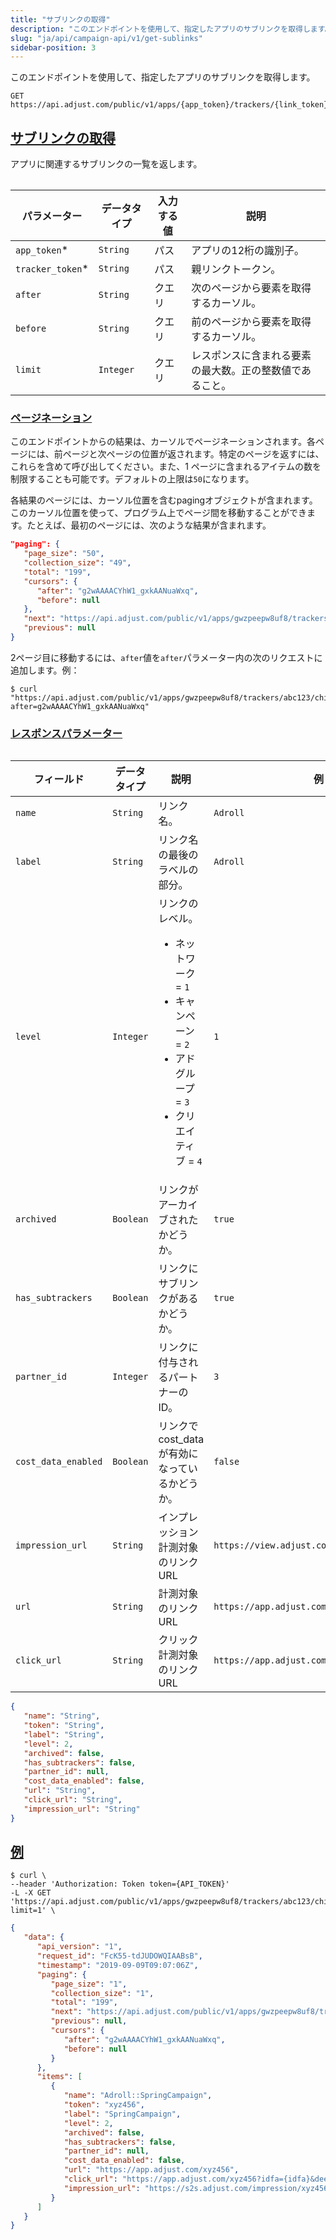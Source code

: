```yaml
---
title: "サブリンクの取得"
description: "このエンドポイントを使用して、指定したアプリのサブリンクを取得します。"
slug: "ja/api/campaign-api/v1/get-sublinks"
sidebar-position: 3
---
```


このエンドポイントを使用して、指定したアプリのサブリンクを取得します。

<CodeBlock title="エンドポイント" highlight="v1/apps/{app_token}/trackers/{link_token}/children">

```http
GET https://api.adjust.com/public/v1/apps/{app_token}/trackers/{link_token}/children
```

</CodeBlock>

## [サブリンクの取得](fetch-sublinks)

アプリに関連するサブリンクの一覧を返します。

<Table>

| パラメーター      | データタイプ | 入力する値 | 説明                                                     |
| ----------------- | ------------ | ---------- | -------------------------------------------------------- |
| `app_token`\*     | `String`     | パス       | アプリの12桁の識別子。                                   |
| `tracker_token`\* | `String`     | パス       | 親リンクトークン。                                       |
| `after`           | `String`     | クエリ     | 次のページから要素を取得するカーソル。                   |
| `before`          | `String`     | クエリ     | 前のページから要素を取得するカーソル。                   |
| `limit`           | `Integer`    | クエリ     | レスポンスに含まれる要素の最大数。正の整数値であること。 |

</Table>

### [ページネーション](pagination)

このエンドポイントからの結果は、カーソルでページネーションされます。各ページには、前ページと次ページの位置が返されます。特定のページを返すには、これらを含めて呼び出してください。また、1 ページに含まれるアイテムの数を制限することも可能です。デフォルトの上限は`50`になります。

各結果のページには、カーソル位置を含むpagingオブジェクトが含まれます。このカーソル位置を使って、プログラム上でページ間を移動することができます。たとえば、最初のページには、次のような結果が含まれます。

<CodeBlock title="ページネーションの例">

```json
"paging": {
   "page_size": "50",
   "collection_size": "49",
   "total": "199",
   "cursors": {
      "after": "g2wAAAACYhW1_gxkAANuaWxq",
      "before": null
   },
   "next": "https://api.adjust.com/public/v1/apps/gwzpeepw8uf8/trackers/abc123/children?after=g2wAAAACYhW1_gxkAANuaWxq&limit=50",
   "previous": null
}

```

</CodeBlock>

2ページ目に移動するには、`after`値を`after`パラメーター内の次のリクエストに追加します。例：

<CodeBlock title="cURL" highlight="after=g2wAAAACYhW1_gxkAANuaWxq">

```console
$ curl "https://api.adjust.com/public/v1/apps/gwzpeepw8uf8/trackers/abc123/children?after=g2wAAAACYhW1_gxkAANuaWxq"
```

</CodeBlock>

### [レスポンスパラメーター](response-parameters)

<Table search>

| フィールド          | データタイプ | 説明                                                                                                                                         | 例                                          |
| ------------------- | ------------ | -------------------------------------------------------------------------------------------------------------------------------------------- | ------------------------------------------- |
| `name`              | `String`     | リンク名。                                                                                                                                   | `Adroll`                                    |
| `label`             | `String`     | リンク名の最後のラベルの部分。                                                                                                               | `Adroll`                                    |
| `level`             | `Integer`    | リンクのレベル。<br/><ul><li>ネットワーク = `1`</li><li>キャンペーン = `2`</li><li>アドグループ = `3`</li><li>クリエイティブ = `4`</li></ul> | `1`                                         |
| `archived`          | `Boolean`    | リンクがアーカイブされたかどうか。                                                                                                           | `true`                                      |
| `has_subtrackers`   | `Boolean`    | リンクにサブリンクがあるかどうか。                                                                                                           | `true`                                      |
| `partner_id`        | `Integer`    | リンクに付与されるパートナーのID。                                                                                                           | `3`                                         |
| `cost_data_enabled` | `Boolean`    | リンクでcost_dataが有効になっているかどうか。                                                                                                | `false`                                     |
| `impression_url`    | `String`     | インプレッション計測対象のリンクURL                                                                                                          | `https://view.adjust.com/impression/abc123` |
| `url`               | `String`     | 計測対象のリンクURL                                                                                                                          | `https://app.adjust.com/abc123`             |
| `click_url`         | `String`     | クリック計測対象のリンクURL                                                                                                                  | `https://app.adjust.com/abc123`             |

</Table>
<CodeBlock title="レスポンスの形式">

```json
{
   "name": "String",
   "token": "String",
   "label": "String",
   "level": 2,
   "archived": false,
   "has_subtrackers": false,
   "partner_id": null,
   "cost_data_enabled": false,
   "url": "String",
   "click_url": "String",
   "impression_url": "String"
}
```

</CodeBlock>

## [例](example)

<CodeBlock title="cURL" highlight="gwzpeepw8uf8, abc123">

```console
$ curl \
--header 'Authorization: Token token={API_TOKEN}'
-L -X GET 'https://api.adjust.com/public/v1/apps/gwzpeepw8uf8/trackers/abc123/children?limit=1' \
```

</CodeBlock>
<CodeBlock title="成功レスポンス">

```json
{
   "data": {
      "api_version": "1",
      "request_id": "FcK55-tdJUDOWQIAABsB",
      "timestamp": "2019-09-09T09:07:06Z",
      "paging": {
         "page_size": "1",
         "collection_size": "1",
         "total": "199",
         "next": "https://api.adjust.com/public/v1/apps/gwzpeepw8uf8/trackers/abc123/children?after=g2wAAAACYhW1_gxkAANuaWxq&limit=1",
         "previous": null,
         "cursors": {
            "after": "g2wAAAACYhW1_gxkAANuaWxq",
            "before": null
         }
      },
      "items": [
         {
            "name": "Adroll::SpringCampaign",
            "token": "xyz456",
            "label": "SpringCampaign",
            "level": 2,
            "archived": false,
            "has_subtrackers": false,
            "partner_id": null,
            "cost_data_enabled": false,
            "url": "https://app.adjust.com/xyz456",
            "click_url": "https://app.adjust.com/xyz456?idfa={idfa}&deeplink=http%3A%2F%2Fa.b%2Fc%3Fd%3D1%26e%3D%%MACROS%%",
            "impression_url": "https://s2s.adjust.com/impression/xyz456?idfa={idfa}&s2s=1"
         }
      ]
   }
}
```

</CodeBlock>
